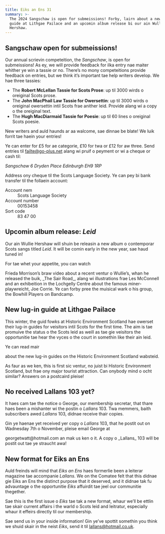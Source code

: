 ```yaml
---
title: Eiks an Ens 31
summary: >-
  The 2024 Sangschaw is open for submeissions! Forby, lairn about a new lug-in
  guide at Lithgae Pailace and an upcomin album release bi our ain Wullie
  Hershaw.
---
```


## Sangschaw open for submeissions!

Our annual scrievin competeition, the _Sangschaw_, is open for submeissions!
As ey, we will provide feedback for ilka entry nae maiter whither ye win a
tassie or no. There’s no mony competeitions provide feedback on entries, but
we think it’s important tae help writers develop. We hae three tassies:

- The **Robert McLellan Tassie for Scots Prose**: up til 3000 wirds o oreiginal
  Scots prose.
- The **John MacPhail Law Tassie for Owersettin**: up til 3000 wirds o
  oreiginal owersettin intil Scots frae anither leid. Provide alang wi a copy o
  the oreiginal text.
- The **Hugh MacDiarmaid Tassie for Poesie**: up til 60 lines o oreiginal Scots
  poesie.

New writers and auld haunds ar aa walcome, sae dinnae be blate! We luik forrit
tae haein your entries!

Ye can enter for £5 for ae categorie, £10 for twa or £12 for aw three. Send
entries til <Link href="mailto:failte@go-plus.net">failte@go-plus.net</Link>
alang wi pruif o peyment or wi a cheque or cash til:

<address>
  Sangschaw  
  6 Dryden Place  
  Edinburgh  
  EH9 1RP  
</address>

Address ony cheque til the Scots Language Society. Ye can pey bi bank transfer
til the follaein account:

<dl>
  <dt>Account nem</dt>
  <dd>Scots Language Society</dd>

  <dt>Account number</dt>
  <dd>00153458</dd>

  <dt>Sort code</dt>
  <dd>83 47 00</dd>
</dl>

## Upcomin album release: _Leid_

Our ain Wullie Hershaw will shuin be releasin a new album o contemporar Scots
sangs titled _Leid_. It will be comin early in the new year, sae haud tuned in!

For tae whet your appetite, you can watch
<Link href="https://www.scotsradio.com/the-sair-road/">Frieda Morrison’s braw video about a recent ventur o Wullie’s</Link>,
whan he released the buik, _The Sair Road_, alang wi illustrations frae Les
McConnell and an exhibeition in the Lochgelly Centre about the famous
miner-playwreicht, Joe Corrie. Ye can forby pree the muisical wark o his group,
<Link href="https://thebowhillplayers.bandcamp.com">the Bowhill Players on
Bandcamp</Link>.

## New lug-in guide at Lithgae Pailace

This winter, the guid fowks at Historic Environment Scotland hae owerset their
lug-in guides for veisitors intil Scots for the first time. The aim is tae
promuive the status o the Scots leid as weill as tae gie veisitors the
opportunitie tae hear the vyces o the court in somethin like their ain leid.

Ye can read mair
<Link href="https://hes-newsroom.prgloo.com/news/new-scots-lug-in-guide-at-lithgae-palace">about the new lug-in guides on the Historic Environment Scotland wabsteid</Link>.

As faur as we ken, this is first sic ventur, no juist bi Historic Environment
Scotland, but frae ony major tourist attraction. Can onybody mind o ocht
similar? Answers on a postcaird pleise!

## No received Lallans 103 yet?

It haes cam tae the notice o George, our membership secretar, that thare haes
been a mishanter wi the postin o _Lallans_ 103. Twa memmers, baith subscribers
awed _Lallans_ 103, didnae receive thair copies.

Gin ye haenae yet received yer copy o _Lallans_ 103, that he postit out on
Wadnesday 7th o November, pleise email George at
<Link href="mailto:georgetwatt@hotmail.com"> georgetwatt@hotmail.com</Link> an
mak us ken o it. A copy o _Lallans_ 103 will be postit out tae ye straucht awa!

## New format for Eiks an Ens

Auld freinds will mind that _Eiks an Ens_ haes formerlie been a leiterar magazine
tae accompanie _Lallans_. We on the Comatee felt that this didnae gie Eiks an
Ens the distinct purpose that it deserved, and it didnae tak fu advauntage o
the opportunitie _Eiks_ affuirdit tae jeel our communitie thegether.

Sae this is the first issue o _Eiks_ tae tak a new format, whaur we’ll be
ettlin tae skair current affairs i the warld o Scots leid and leitratur,
especially whaur it effeirs directly til our membership.

Sae send us in your inside information! Gin ye’ve spottit somethin you think
we shuid skair in the neist _Eiks_, send it til lallans@hotmail.co.uk.
